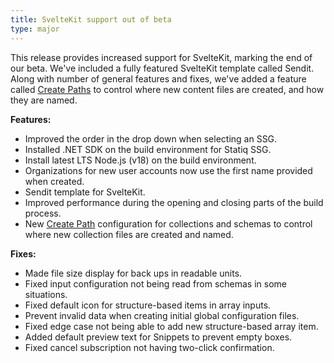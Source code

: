 ```yaml
---
title: SvelteKit support out of beta
type: major
---
```

This release provides increased support for SvelteKit, marking the end of our beta. We've included a fully featured SvelteKit template called Sendit. Along with number of general features and fixes, we've added a feature called [Create Paths](/documentation/articles/set-the-path-for-new-files/) to control where new content files are created, and how they are named.

**Features:**

* Improved the order in the drop down when selecting an SSG.
* Installed .NET SDK on the build environment for Statiq SSG.
* Install latest LTS Node.js (v18) on the build environment.
* Organizations for new user accounts now use the first name provided when created.
* Sendit template for SvelteKit.
* Improved performance during the opening and closing parts of the build process.
* New [Create Path](/documentation/articles/set-the-path-for-new-files/) configuration for collections and schemas to control where new collection files are created and named.

**Fixes:**

* Made file size display for back ups in readable units.
* Fixed input configuration not being read from schemas in some situations.
* Fixed default icon for structure-based items in array inputs.
* Prevent invalid data when creating initial global configuration files.
* Fixed edge case not being able to add new structure-based array item.
* Added default preview text for Snippets to prevent empty boxes.
* Fixed cancel subscription not having two-click confirmation.
